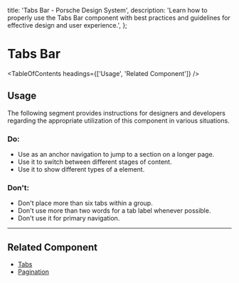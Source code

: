 
  title: 'Tabs Bar - Porsche Design System',
  description:
    'Learn how to properly use the Tabs Bar component with best practices and guidelines for effective design and user experience.',
};

# Tabs Bar <ComponentStatus tagName="p-tabs-bar"></ComponentStatus>

<TableOfContents headings={['Usage', 'Related Component']} />

## Usage

The following segment provides instructions for designers and developers regarding the appropriate utilization of this
component in various situations.

### Do:

- Use as an anchor navigation to jump to a section on a longer page.
- Use it to switch between different stages of content.
- Use it to show different types of a element.

### Don't:

- Don't place more than six tabs within a group.
- Don't use more than two words for a tab label whenever possible.
- Don't use it for primary navigation.

---

## Related Component

- [Tabs](/components/tabs/)
- [Pagination](/components/pagination/)
